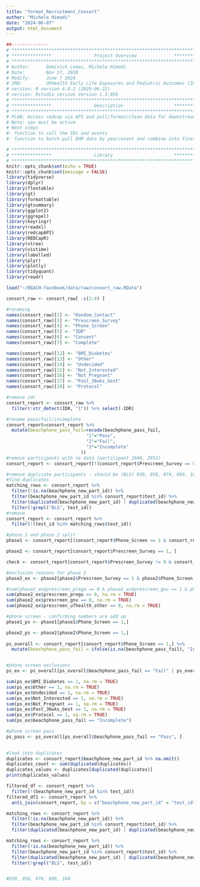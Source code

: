 ```yaml
---
title: "format_Recruitment_Consort"
author: "Michele Himadi"
date: "2024-06-07"
output: html_document
---
```


```r
##-------------- 
# **************************************************************************** #
# ***************                Project Overview              *************** #
# **************************************************************************** #
# Author:      Dominick Lemas, Michele Himadi
# Date:        Nov 17, 2020 
# Modify:      June 7 2024
# IRB:         UFHealth Early Life Exposures and Pediatric Outcomes (IRB201601899) 
# version: R version 4.0.2 (2020-06-22)
# version: Rstudio version Version 1.3.959 
# **************************************************************************** #
# ***************                Description                   *************** #
# **************************************************************************** #
# PLAN: Access redcap via API and pull/format/clean data for downstream analysis.
# Note: vpn must be active
# Next steps
#- function to call the IDs and events
#- function to batch pull EHR data by year/event and combine into final dataset. 
```

```r
# **************************************************************************** #
# ***************                Library                       *************** #
# **************************************************************************** #
knitr::opts_chunk$set(echo = TRUE)
knitr::opts_chunk$set(message = FALSE)
library(tidyverse)
library(dplyr)
library(flextable)
library(gt)
library(formattable)
library(gtsummary)
library(ggplot2)
library(ggrepel)
library(keyringr)
library(readxl)
library(redcapAPI)
library(REDCapR)
library(vtree)
library(vistime)
library(labelled)
library(plyr)
library(plotly)
library(tidyquant)
library(readr)
```

```r
load("~/BEACH-facebook/data/raw/consort_raw.RData")
```

```r
consort_raw <- consort_raw[ -c(2:4) ]
```

```r
#renaming
names(consort_raw)[2] <- "Random_Contact"
names(consort_raw)[3] <- "Prescreen_Survey"
names(consort_raw)[4] <- "Phone_Screen"
names(consort_raw)[5] <- "IDR"
names(consort_raw)[6] <- "Consent"
names(consort_raw)[7] <- "Complete"

names(consort_raw)[12] <- "BMI_Diabetes"
names(consort_raw)[13] <- "Other"
names(consort_raw)[14] <- "Undecided"
names(consort_raw)[15] <- "Not_Interested"
names(consort_raw)[16] <- "Not_Pregnant"
names(consort_raw)[17] <- "Past_36wks_Gest"
names(consort_raw)[18] <- "Protocol"

#remove idr
consort_report <- consort_raw %>%
  filter(!str_detect(IDR, "1")) %>% select(-IDR)

#rename pass/fail/incomplete
consort_report=consort_report %>%
  mutate(beachphone_pass_fail=recode(beachphone_pass_fail,
                              "1"="Pass",
                              "2"="Fail",
                              "3"="Incomplete"
                            ))
#remove participants with no data (participant 2949, 2951)
consort_report <- consort_report[!(consort_report$Prescreen_Survey == 0 & consort_report$Phone_Screen == 0 & consort_report$Random_Contact == 0), ]

#remove duplicate participants - should be (BLS) 039, 058, 074, 099, 104
#find duplicates
matching_rows <- consort_report %>%
  filter(!is.na(beachphone_new_part_id)) %>%
  filter(beachphone_new_part_id %in% consort_report$test_id) %>%
  filter(duplicated(beachphone_new_part_id) | duplicated(beachphone_new_part_id, fromLast = TRUE)) %>%
  filter(!grepl("BLS", test_id))
#remove
consort_report <- consort_report %>%
  filter(!(test_id %in% matching_rows$test_id))

```

```r
#phase 1 and phase 2 split
phase1 <- consort_report[(consort_report$Phone_Screen == 1 & consort_report$Prescreen_Survey == 0) | consort_report$Random_Contact == 1 & consort_report$Prescreen_Survey == 0, ]

phase2 <- consort_report[consort_report$Prescreen_Survey == 1, ]

check <- consort_report[consort_report$Prescreen_Survey != 0 & consort_report$Phone_Screen != 0 & consort_report$Random_Contact != 0 , ]

#exclusion reasons for phase 2
phase2_ex <- phase2[phase2$Prescreen_Survey == 1 & phase2$Phone_Screen == 0, ]

#sum(phase2_ex$prescreen_prego == 0 & phase2_ex$prescreen_gnv == 1 & phase2_ex$prescreen_ufhealth_other == 1, na.rm = TRUE)
sum(phase2_ex$prescreen_prego == 0, na.rm = TRUE)
sum(phase2_ex$prescreen_gnv == 0, na.rm = TRUE)
sum(phase2_ex$prescreen_ufhealth_other == 0, na.rm = TRUE)


```

```r
#phone screen - confirming numbers are add up
phase1_ps <- phase1[phase1$Phone_Screen == 1,]

phase2_ps <- phase2[phase2$Phone_Screen == 1,]
  
ps_overall <- consort_report[consort_report$Phone_Screen == 1,] %>%
  mutate(beachphone_pass_fail = ifelse(is.na(beachphone_pass_fail), "Incomplete", beachphone_pass_fail))


#phone screen exclusions
ps_ex <- ps_overall[ps_overall$beachphone_pass_fail == "Fail" | ps_overall$beachphone_pass_fail == "Incomplete", ]

sum(ps_ex$BMI_Diabetes == 1, na.rm = TRUE)
sum(ps_ex$Other == 1, na.rm = TRUE)
sum(ps_ex$Undecided == 1, na.rm = TRUE)
sum(ps_ex$Not_Interested == 1, na.rm = TRUE)
sum(ps_ex$Not_Pregnant == 1, na.rm = TRUE)
sum(ps_ex$Past_36wks_Gest == 1, na.rm = TRUE)
sum(ps_ex$Protocol == 1, na.rm = TRUE)
sum(ps_ex$beachphone_pass_fail == "Incomplete")

#phone screen pass
ps_pass <- ps_overall[ps_overall$beachphone_pass_fail == "Pass", ]
  
```

```r
#look into duplicates
duplicates <- consort_report$beachphone_new_part_id %>% na.omit()
duplicates_count <- sum(duplicated(duplicates))
duplicates_values <- duplicates[duplicated(duplicates)]
print(duplicates_values)

filtered_df <- consort_report %>%
  filter(!(beachphone_new_part_id %in% test_id))
filtered_df1 <- consort_report %>%
  anti_join(consort_report, by = c("beachphone_new_part_id" = "test_id"))

matching_rows <- consort_report %>%
  filter(!is.na(beachphone_new_part_id)) %>%
  filter(beachphone_new_part_id %in% consort_report$test_id) %>%
  filter(duplicated(beachphone_new_part_id) | duplicated(beachphone_new_part_id, fromLast = TRUE))

matching_rows <- consort_report %>%
  filter(!is.na(beachphone_new_part_id)) %>%
  filter(beachphone_new_part_id %in% consort_report$test_id) %>%
  filter(duplicated(beachphone_new_part_id) | duplicated(beachphone_new_part_id, fromLast = TRUE)) %>%
  filter(!grepl("BLS", test_id))


#039, 058, 074, 099, 104
```